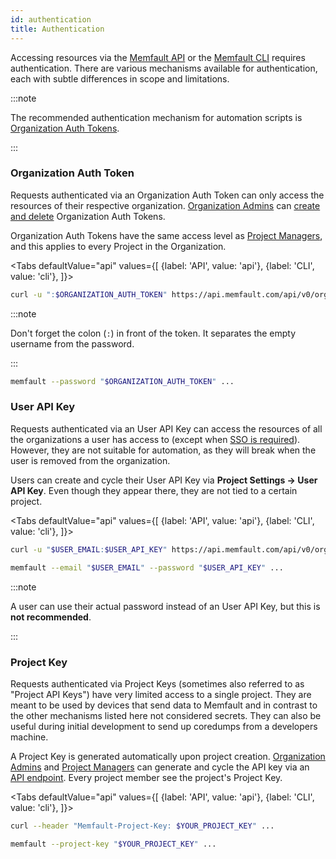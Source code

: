 ```yaml
---
id: authentication
title: Authentication
---
```



Accessing resources via the
[Memfault API](https://api-docs.memfault.com/#authentication) or the
[Memfault CLI](/docs/ci/install-memfault-cli) requires authentication. There are
various mechanisms available for authentication, each with subtle differences in
scope and limitations.

:::note

The recommended authentication mechanism for automation scripts is
[Organization Auth Tokens](#organization-auth-token).

:::

### Organization Auth Token

Requests authenticated via an Organization Auth Token can only access the
resources of their respective organization. [Organization
Admins][organization-admins] can
[create and delete](/docs/platform/organization-auth-tokens) Organization Auth
Tokens.

Organization Auth Tokens have the same access level as [Project
Managers][project-managers], and this applies to every Project in the
Organization.

<Tabs
  defaultValue="api"
  values={[
    {label: 'API', value: 'api'},
    {label: 'CLI', value: 'cli'},
  ]}>
  <TabItem value="api">

```bash
curl -u ":$ORGANIZATION_AUTH_TOKEN" https://api.memfault.com/api/v0/organizations
```

:::note

Don't forget the colon (`:`) in front of the token. It separates the empty
username from the password.

:::

  </TabItem>
  <TabItem value="cli">

```bash
memfault --password "$ORGANIZATION_AUTH_TOKEN" ...
```

  </TabItem>
</Tabs>

### User API Key

Requests authenticated via an User API Key can access the resources of all the
organizations a user has access to (except when
[SSO is required](/docs/platform/sso#sso-enforcement)). However, they are not
suitable for automation, as they will break when the user is removed from the
organization.

Users can create and cycle their User API Key via **Project Settings → User API
Key**. Even though they appear there, they are not tied to a certain project.

<Tabs
  defaultValue="api"
  values={[
    {label: 'API', value: 'api'},
    {label: 'CLI', value: 'cli'},
  ]}>
  <TabItem value="api">

```bash
curl -u "$USER_EMAIL:$USER_API_KEY" https://api.memfault.com/api/v0/organizations
```

  </TabItem>
  <TabItem value="cli">

```bash
memfault --email "$USER_EMAIL" --password "$USER_API_KEY" ...
```

  </TabItem>
</Tabs>

:::note

A user can use their actual password instead of an User API Key, but this is
**not recommended**.

:::

### Project Key

Requests authenticated via Project Keys (sometimes also referred to as "Project
API Keys") have very limited access to a single project. They are meant to be
used by devices that send data to Memfault and in contrast to the other
mechanisms listed here not considered secrets. They can also be useful during
initial development to send up coredumps from a developers machine.

A Project Key is generated automatically upon project creation. [Organization
Admins][organization-admins] and [Project Managers][project-managers] can
generate and cycle the API key via an
[API endpoint](https://api-docs.memfault.com/#48c6c1eb-ae59-4841-92ee-e61d1d4b5a85).
Every project member see the project's Project Key.

<Tabs
  defaultValue="api"
  values={[
    {label: 'API', value: 'api'},
    {label: 'CLI', value: 'cli'},
  ]}>
  <TabItem value="api">

```bash
curl --header "Memfault-Project-Key: $YOUR_PROJECT_KEY" ...
```

  </TabItem>
  <TabItem value="cli">

```bash
memfault --project-key "$YOUR_PROJECT_KEY" ...
```

  </TabItem>
</Tabs>

[organization-admins]: /docs/platform/access-control-teams-roles#admin
[project-managers]: /docs/platform/access-control-teams-roles#manager
